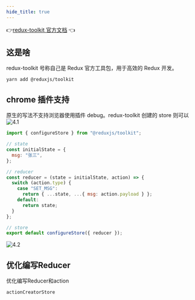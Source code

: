 ```yaml
---
hide_title: true
---
```




👉[redux-toolkit 官方文档](https://redux-toolkit.js.org) 👈

## 这是啥

redux-toolkit 号称自己是 Redux 官方工具包，用于高效的 Redux 开发。

```shell
yarn add @reduxjs/toolkit
```

## chrome 插件支持

原生的写法不支持浏览器使用插件 debug。redux-toolkit 创建的 store 则可以
![4.1](/img/redux/4.1.png)

```jsx title="/src/store/index.jsx"
import { configureStore } from "@reduxjs/toolkit";

// state
const initialState = {
  msg: "张三",
};

// reducer
const reducer = (state = initialState, action) => {
  switch (action.type) {
    case "SET_MSG":
      return { ...state, ...{ msg: action.payload } };
    default:
      return state;
  }
};

// store
export default configureStore({ reducer });
```
![4.2](/img/redux/4.2.gif)

## 优化编写Reducer
优化编写Reducer和action
```  jsx title="/src/store/index.jsx"
actionCreatorStore
```